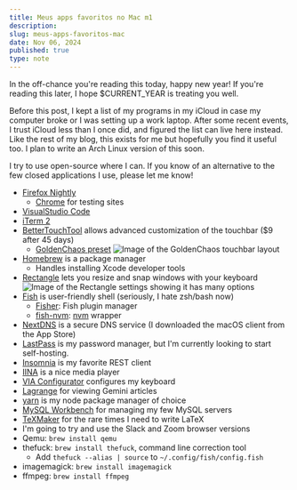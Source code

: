 ```yaml
---
title: Meus apps favoritos no Mac m1
description:
slug: meus-apps-favoritos-mac
date: Nov 06, 2024
published: true
type: note
---
```


In the off-chance you're reading this today, happy new year! If you're reading this later, I hope $CURRENT_YEAR is treating you well.

Before this post, I kept a list of my programs in my iCloud in case my computer broke or I was setting up a work laptop. After some recent events, I trust iCloud less than I once did, and figured the list can live here instead. Like the rest of my blog, this exists for me but hopefully you find it useful too. I plan to write an Arch Linux version of this soon.

I try to use open-source where I can. If you know of an alternative to the few closed applications I use, please let me know!

- [Firefox Nightly](https://www.mozilla.org/en-US/firefox/channel/desktop/)
    - [Chrome](https://www.google.com/chrome/) for testing sites
- [VisualStudio Code](https://code.visualstudio.com/)
- [iTerm 2](https://iterm2.com/)
- [BetterTouchTool](https://folivora.ai/) allows advanced customization of the touchbar  ($9 after 45 days)
    - [GoldenChaos preset](https://community.folivora.ai/t/goldenchaos-btt-the-complete-touch-bar-ui-replacement/1281)
    ![Image of the GoldenChaos touchbar layout](/blog/macos/touchbar.jpg)
- [Homebrew](https://brew.sh/) is a package manager
    - Handles installing Xcode developer tools
- [Rectangle](https://rectangleapp.com/) lets you resize and snap windows with your keyboard
    ![Image of the Rectangle settings showing it has many options](/blog/macos/rectangle.jpg)
- [Fish](https://fishshell.com/) is user-friendly shell (seriously, I hate zsh/bash now)
    - [Fisher](https://github.com/jorgebucaran/fisher): Fish plugin manager
    - [fish-nvm](https://github.com/jorgebucaran/fish-nvm): [nvm](https://github.com/nvm-sh/nvm) wrapper
- [NextDNS](https://nextdns.io/) is a secure DNS service (I downloaded the macOS client from the App Store)
- [LastPass](https://www.lastpass.com/) is my password manager, but I'm currently looking to start self-hosting.
- [Insomnia](https://insomnia.rest/) is my favorite REST client
- [IINA](https://iina.io/) is a nice media player
- [VIA Configurator](https://caniusevia.com/) configures my keyboard
- [Lagrange](https://github.com/skyjake/lagrange) for viewing Gemini articles
- [yarn](https://classic.yarnpkg.com/lang/en/docs/install/#mac-stable) is my node package manager of choice
- [MySQL Workbench](https://www.mysql.com/products/workbench/) for managing my few MySQL servers
- [TeXMaker](https://www.xm1math.net/texmaker/) for the rare times I need to write LaTeX
- I'm going to try and use the Slack and Zoom browser versions
- Qemu: `brew install qemu`
- thefuck: `brew install thefuck`, command line correction tool
    - Add `thefuck --alias | source` to `~/.config/fish/config.fish`
- imagemagick: `brew install imagemagick`
- ffmpeg: `brew install ffmpeg`
